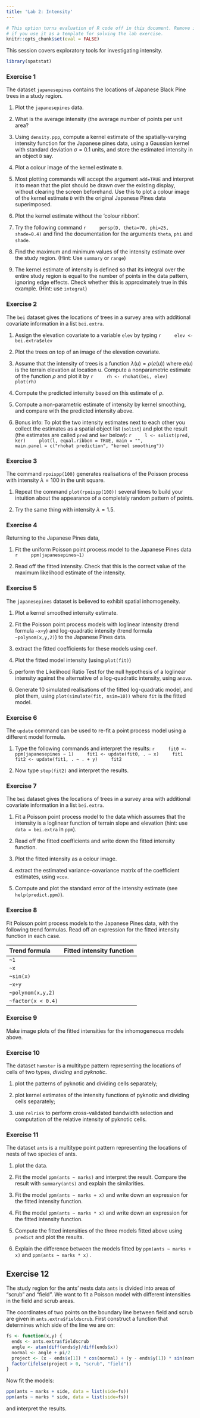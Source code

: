 ```yaml
---
title: 'Lab 2: Intensity'
---
```


```r
# This option turns evaluation of R code off in this document. Remove it
# if you use it as a template for solving the lab exercise.
knitr::opts_chunk$set(eval = FALSE)
```

This session covers exploratory tools for investigating intensity.  

```r
library(spatstat)
```

### Exercise 1

The dataset `japanesepines` contains the locations of
Japanese Black Pine trees in a study region.

1.  Plot the `japanesepines` data.

2.  What is the average intensity (the average number of points
    per unit area?

3.  Using `density.ppp`, compute a kernel estimate of the
    spatially-varying intensity function for the Japanese pines
    data, using a Gaussian kernel with standard deviation
    $\sigma=0.1$ units, and store the estimated intensity in an
    object `D` say.

4.  Plot a colour image of the kernel estimate `D`.

5.  Most plotting commands will accept the argument
    `add=TRUE` and interpret it to mean that the plot
    should be drawn over the existing display, without clearing the
    screen beforehand. Use this to plot
    a colour image of the kernel estimate `D` with
    the original Japanese Pines data superimposed.

6.  Plot the kernel estimate without the ‘colour ribbon’.

7.  Try the following command
    ```r
    persp(D, theta=70, phi=25, shade=0.4)
    ```
    and find the documentation for the arguments `theta`,
    `phi` and `shade`.

7.  Find the maximum and minimum values of the intensity estimate
    over the study region. (Hint: Use `summary` or `range`)

8.  The kernel estimate of intensity is defined so that its integral
    over the entire study region is equal to the number of points in
    the data pattern, ignoring edge effects. Check whether this is
    approximately true in this example. (Hint: use `integral`)

### Exercise 2

The `bei` dataset gives the locations of trees in a survey area with additional
covariate information in a list `bei.extra`.

1.  Assign the elevation covariate to a variable `elev` by typing
    ```r
    elev <- bei.extra$elev
    ```

2.  Plot the trees on top of an image of the elevation covariate.

3.  Assume that the intensity of trees is a function $\lambda(u) = \rho(e(u))$
    where $e(u)$ is the terrain elevation at location u.
    Compute a nonparametric estimate of the function $\rho$ and plot it by
    ```r
    rh <- rhohat(bei, elev)
    plot(rh)
    ```

4.  Compute the predicted intensity based on this estimate of $\rho$.

5.  Compute a non-parametric estimate of intensity by kernel smoothing, and
  	compare with the predicted intensity above.

6.  Bonus info: To plot the two intensity estimates next to each
  	other you collect the estimates as a spatial object list
  	(`solist`) and plot the result (the estimates are called
  	`pred` and `ker` below):
    ```r
    l <- solist(pred, ker)
    plot(l, equal.ribbon = TRUE, main = "", 
         main.panel = c("rhohat prediction", "kernel smoothing"))
    ```

### Exercise 3

The command `rpoispp(100)` generates realisations of the
Poisson process with intensity $\lambda = 100$ in the unit square.

1.  Repeat the command `plot(rpoispp(100))` several times
    to build your intuition about the appearance of a completely
    random pattern of points.

2.  Try the same thing with intensity $\lambda = 1.5$.


### Exercise 4

Returning to the Japanese Pines data,

1.  Fit the uniform Poisson point process model to the Japanese
    Pines data
    ```r
    ppm(japanesepines~1)
    ```

2.  Read off the fitted intensity. Check that this is the correct
    value of the maximum likelihood estimate of the intensity.

### Exercise 5

The `japanesepines` dataset is believed to exhibit
spatial inhomogeneity.

1.  Plot a kernel smoothed intensity estimate.

2.  Fit the Poisson point process models with loglinear intensity
    (trend formula `~x+y`) and log-quadratic intensity (trend
    formula `~polynom(x,y,2)`) to the Japanese Pines data.

3.  extract the fitted coefficients for these models using
    `coef`.

4.  Plot the fitted model intensity (using `plot(fit)`)

5.  perform the Likelihood Ratio Test for the null hypothesis of a
    loglinear intensity against the alternative of a log-quadratic
    intensity, using `anova`.

6.  Generate 10 simulated realisations of the fitted log-quadratic
    model, and plot them, using `plot(simulate(fit, nsim=10))` where 
    `fit` is the fitted model.


### Exercise 6

The `update` command can be used to re-fit a point
process model using a different model formula.

1.  Type the following commands and interpret the results:
    ```r
    fit0 <- ppm(japanesepines ~ 1)
    fit1 <- update(fit0, . ~ x)
    fit1
    fit2 <- update(fit1, . ~ . + y)
    fit2
    ```

2.  Now type `step(fit2)` and interpret the results.
    

### Exercise 7

The `bei` dataset gives the locations of trees in a survey area
with additional covariate information in a list `bei.extra`.

1.  Fit a Poisson point process model to the data which assumes
    that the intensity is a loglinear function of terrain slope
    and elevation (hint: use `data = bei.extra` in `ppm`).

2.  Read off the fitted coefficients and write down the fitted
    intensity function.

3.  Plot the fitted intensity as a colour image.

4.  extract the estimated variance-covariance matrix of the
    coefficient estimates, using `vcov`.

5.  Compute and plot the standard error of the intensity estimate
    (see `help(predict.ppm)`).


### Exercise 8

Fit Poisson point process models to the Japanese Pines data, with
the following trend formulas. Read off an expression for the fitted
intensity function in each case.

|Trend formula     |Fitted intensity function                   |
|:-----------------|:-------------------------------------------|
|`~1`              |                                            |
|`~x`              |                                            |
|`~sin(x)`         |                                            |
|`~x+y`            |                                            |
|`~polynom(x,y,2)` |                                            |
|`~factor(x < 0.4)`|                                            |

### Exercise 9

Make image plots of the fitted intensities for the inhomogeneous
models above.

### Exercise 10

The dataset `hamster` is a multitype pattern representing
the locations of cells of two types, *dividing* and *pyknotic*.

1.  plot the patterns of pyknotic and dividing cells separately;

2.  plot kernel estimates of the intensity functions of pyknotic and
    dividing cells separately;

3.  use `relrisk` to perform cross-validated bandwidth
    selection and computation of the relative intensity of pyknotic
    cells.

### Exercise 11

The dataset `ants` is a multitype point pattern representing the
locations of nests of two species of ants.

1.  plot the data.

2.  Fit the model `ppm(ants ~ marks)` and interpret the result.
    Compare the result with `summary(ants)` and explain
    the similarities.

3.  Fit the model `ppm(ants ~ marks + x)` and write down an
    expression for the fitted intensity function.

4.  Fit the model `ppm(ants ~ marks * x)` and write down an
    expression for the fitted intensity function.

5.  Compute the fitted intensities of the three models fitted above 
    using `predict` and plot the results.

6.  Explain the difference between the models fitted by
    `ppm(ants ~ marks + x)` and `ppm(ants ~ marks * x)` .

## Exercise 12

The study region for the ants’ nests data `ants` is
divided into areas of "scrub" and "field". We want to fit a Poisson
model with different intensities in the field and scrub areas.

The coordinates of two points on the boundary line between field and
scrub are given in `ants.extra$fieldscrub`. First construct a function that
determines which side of the line we are on:

```r
fs <- function(x,y) {
  ends <- ants.extra$fieldscrub
  angle <- atan(diff(ends$y)/diff(ends$x))
  normal <- angle + pi/2
  project <- (x - ends$x[1]) * cos(normal) + (y - ends$y[1]) * sin(normal)
  factor(ifelse(project > 0, "scrub", "field"))
}
```

Now fit the models:
```r
ppm(ants ~ marks + side, data = list(side=fs))
ppm(ants ~ marks * side, data = list(side=fs))
```
and interpret the results.
